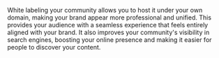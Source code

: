 White labeling your community allows you to host it under your own domain, making your brand appear more professional and unified. This provides your audience with a seamless experience that feels entirely aligned with your brand. It also improves your community's visibility in search engines, boosting your online presence and making it easier for people to discover your content.
